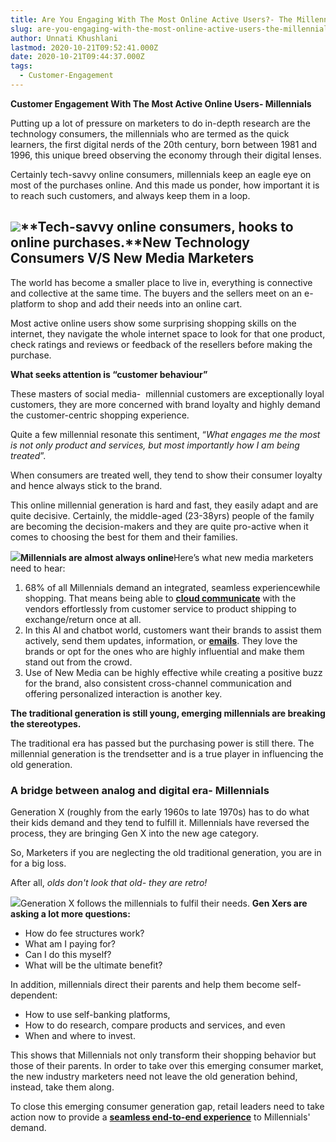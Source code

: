 ```yaml
---
title: Are You Engaging With The Most Online Active Users?- The Millennials
slug: are-you-engaging-with-the-most-online-active-users-the-millennials
author: Unnati Khushlani
lastmod: 2020-10-21T09:52:41.000Z
date: 2020-10-21T09:44:37.000Z
tags:
  - Customer-Engagement
---
```


**Customer Engagement With The Most Active Online Users- Millennials**  


Putting up a lot of pressure on marketers to do in-depth research are the technology consumers, the millennials who are termed as the quick learners, the first digital nerds of the 20th century, born between 1981 and 1996, this unique breed observing the economy through their digital lenses.   


Certainly tech-savvy online consumers, millennials keep an eagle eye on most of the purchases online. And this made us ponder, how important it is to reach such customers, and always keep them in a loop.  


![](https://images-msg91.s3.ap-south-1.amazonaws.com/2020/10/giphy--1-.gif)**Tech-savvy online consumers, hooks to online purchases.**New Technology Consumers V/S New Media Marketers
------------------------------------------------

The world has become a smaller place to live in, everything is connective and collective at the same time. The buyers and the sellers meet on an e-platform to shop and add their needs into an online cart.  


Most active online users show some surprising shopping skills on the internet, they navigate the whole internet space to look for that one product, check ratings and reviews or feedback of the resellers before making the purchase.

**What seeks attention is “customer behaviour”**

These masters of social media-  millennial customers are exceptionally loyal customers, they are more concerned with brand loyalty and highly demand the customer-centric shopping experience.    


Quite a few millennial resonate this sentiment, “*What engages me the most is not only product and services, but most importantly how I am being treated*”.  


When consumers are treated well, they tend to show their consumer loyalty and hence always stick to the brand.  


This online millennial generation is hard and fast, they easily adapt and are quite decisive. Certainly, the middle-aged (23-38yrs) people of the family are becoming the decision-makers and they are quite pro-active when it comes to choosing the best for them and their families.

![](https://images-msg91.s3.ap-south-1.amazonaws.com/2020/10/60-1.jpg)**Millennials are almost always online**Here’s what new media marketers need to hear:  


1. 68% of all Millennials demand an integrated, seamless experiencewhile shopping. That means being able to [**cloud communicate**](http://www.msg91.com) with the vendors effortlessly from customer service to product shipping to exchange/return once at all.
2. In this AI and chatbot world, customers want their brands to assist them actively, send them updates, information, or [**emails**](https://msg91.com/transactional-email/). They love the brands or opt for the ones who are highly influential and make them stand out from the crowd.
3. Use of New Media can be highly effective while creating a positive buzz for the brand, also consistent cross-channel communication and offering personalized interaction is another key.

**The traditional generation is still young, emerging millennials are breaking the stereotypes.**

The traditional era has passed but the purchasing power is still there. The millennial generation is the trendsetter and is a true player in influencing the old generation.  


### A bridge between analog and digital era- Millennials

Generation X (roughly from the early 1960s to late 1970s) has to do what their kids demand and they tend to fulfill it. Millennials have reversed the process, they are bringing Gen X into the new age category.

So, Marketers if you are neglecting the old traditional generation, you are in for a big loss.

After all, *olds don't look that old- they are retro!*  


![](https://images-msg91.s3.ap-south-1.amazonaws.com/2020/10/tenor.gif)Generation X follows the millennials to fulfil their needs. **Gen Xers are asking a lot more questions:**  

* How do fee structures work?
* What am I paying for?
* Can I do this myself?
* What will be the ultimate benefit?

In addition, millennials direct their parents and help them become self-dependent:

* How to use self-banking platforms,
* How to do research, compare products and services, and even
* When and where to invest.

This shows that Millennials not only transform their shopping behavior but those of their parents. In order to take over this emerging consumer market, the new industry marketers need not leave the old generation behind, instead, take them along.  


To close this emerging consumer generation gap, retail leaders need to take action now to provide a [**seamless end-to-end experience**](https://msg91.com/) to Millennials' demand.

